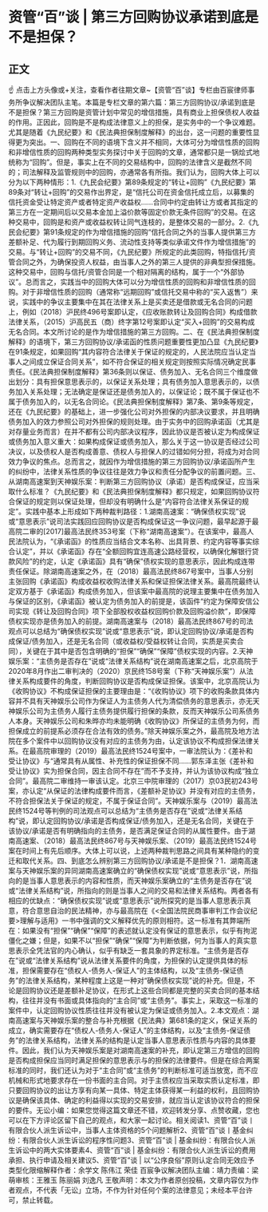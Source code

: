 # 资管“百”谈 | 第三方回购协议承诺到底是不是担保？
## 正文
☝ 点击上方头像或+关注，查看作者往期文章~【资管“百”谈】专栏由百宸律师事务所争议解决团队主笔。本篇是专栏文章的第六篇：第三方回购协议/承诺到底是不是担保？第三方回购是资管计划中常见的增信措施，具有商业上担保债权人收益的作用。正因此，回购是不是构成法律意义上的担保，是实务中的一个争议难题。尤其是随着《九民纪要》和《民法典担保制度解释》的出台，这一问题的重要性显得更为突出。一、回购在不同的语境下含义并不相同，大体可分为增信性质的回购和非增信性质的回购两种类型实务探讨中关于回购的文章，通常都只是一锅烩式地统称为“回购”。但是，事实上在不同的交易结构中，回购的法律含义是截然不同的；司法解释及监管规则中的回购，亦通常各有所指。我们认为，回购大体上可以分为以下两种情形：1.《九民会纪要》第89条规定的“转让+回购”《九民纪要》第89条对“转让+回购”的交易作出界定，是“信托公司在资金信托成立后，以募集的信托资金受让特定资产或者特定资产收益权……合同中约定由转让方或者其指定的第三方在一定期间后以交易本金加上溢价款等固定价款无条件回购”的交易。在这种交易中，回购是和资产或收益权转让同气连枝的，是整体交易的一部分。2.《九民会纪要》第91条规定的作为增信措施的回购“信托合同之外的当事人提供第三方差额补足、代为履行到期回购义务、流动性支持等类似承诺文件作为增信措施”的交易。与“转让+回购”的交易不同，《九民纪要》所规定的此类回购，特指信托/资管合同之外，为确保投资人权益，由当事人之外的第三人提供的非典型担保措施。这种交易中，回购与信托/资管合同是一个相对隔离的结构，属于一个“外部协议”。总而言之，实践当中的回购大体可以分为增信性质的回购和非增信性质的回购。对于非增信性质的回购（通常称“远期回购”或信托交易中称的“买入返售”）来说，实践中的争议主要集中在其在法律关系上是买卖还是借款或无名合同的问题上，例如（2018）沪民终496号案即认定，《应收账款转让及回购合同》构成借款法律关系，（2015）沪高民五（商）终字第12号案即认定“买入+回购”的交易构成无名合同。本文所讨论的是作为增信措施的第三方回购。二、在《民法典担保制度解释》的语境下，第三方回购协议/承诺函的性质问题重要性更加凸显《九民纪要》在91条规定，如果回购“其内容符合法律关于保证的规定的，人民法院应当认定当事人之间成立保证合同关系”，如不符合保证的相关规定则按照实际情况确定民事责任。《民法典担保制度解释》第36条则以保证、债务加入、无名合同三个维度做出划分：具有担保意思表示的，以保证关系处理；具有债务加入意思表示的，以债务加入关系处理；无法确定是保证还是债务加入的，以保证论；既不属于保证也不属于债务加入的，以无名合同论。《民法典担保制度解释》第7条、第9条等规定，还在《九民纪要》的基础上，进一步强化公司对外担保的内部决议要求，并且明确债务加入的效力参照公司对外担保的规则处理。由于实务中的回购承诺函（尤其是对存量业务而言）在并不都有公司内部决议程序，因此协议是否被认定为构成保证或债务加入意义重大：如果构成保证或债务加入，那么关于这一协议是否经过公司决议，以及债权人是否构成善意、债权人与担保人的过错如何分担，将成为对合同效力争议的焦点。总而言之，就因作为增信措施的第三方回购协议/承诺函所产生的纠纷中，法律关系性质的争议往往是效力争议和责任分配争议的前置问题。三、从湖南高速案到天神娱乐案：判断第三方回购协议（承诺）是否构成保证，应当采取什么标准？《九民纪要》和《民法典担保制度解释》都只规定，如果回购协议符合保证的规定则以保证处理，但却没有明确什么是“内容符合法律关系保证的规定”。实践中基本上形成如下两种裁判路径：1.湖南高速案：“确保债权实现”说或“意思表示”说司法实践回应回购协议是否构成保证这一争议问题，最早起源于最高院二审的[2017]最高法民终353号案（下称“湖南高速案”）。在该案中，最高人民法院认为，“《承诺函》的性质应当结合文本名称、出具背景、约定内容等事实综合认定”，并以《承诺函》存在“全额回购宜连高速公路经营权，以确保化解银行贷款风险”的约定，认定《承诺函》具有“确保”债权实现的意思表示，因此构成连带责任保证。除湖南高速案之外，在（2018）最高法民终867号案中，当事人分别主张回购《承诺函》构成收益权收购法律关系和保证担保法律关系。最高院最终认定双方基于《承诺函》构成债务加入，但该案中最高院的说理主要集中在债务加入与保证的区别，《承诺函》被认定为债务加入的前提是，该函件“约定为保障安信公司实现《转让及回购合同》项下全部股权收益权回购价款及回购溢价款”，即保障债权实现亦是债务加入的前提。湖南高速案与（2018）最高法民终867号的司法观点可以总结为“确保债权实现”说或“意思表示”说，即认定回购协议/承诺是否构成保证/债务加入，还是无名合同（或收益权/受益权转让合同，实质是买卖合同），关键在于其中是否包含明确的“担保”“确保”“保障”债权实现的内容。2.天神娱乐案：“主债务是否存在”说或“法律关系结构”说在湖南高速案之后，北京高院于2020年8月作出二审判决的（2020）京民终158号案（下称“天神娱乐案”）从法律关系构成要件的角度，判断回购协议是否构成保证担保。该案中，北京高院认为《收购协议》不构成保证担保的主要理由是：“《收购协议》项下的收购条款具体内容并不具有天神娱乐公司作为保证人为主债务人代为清偿债务的意思表示，亦无天神娱乐公司为主债务人履行主债务提供履行担保的条款，反而天神娱乐公司系债务人本身。天神娱乐公司和朱晔亦均未能明确《收购协议》所保证的主债务为何，而担保成立的前提系必须存在合法有效的债务。”除天神娱乐案之外，最高院及地方法院在多个案件中以回购协议没有对应的主债务为由，认定该协议不构成担保法律关系。在最高院审理的（2019）最高法民终1524号案中，一审法院认为：《差补和受让协议》与“通常具有从属性、补充性的保证担保不同……郭东泽主张《差补和受让协议》实为担保合同，因主合同不存在”而不予支持，并认为该协议构成“独立合同”。最高院二审维持一审该认定。北京三中院审理的（2017）京03民初243号案，亦认定“从保证的法律构成要件而言，《差额补足协议》并没有对应的主债务，不符合担保法关于保证的规定，不属于保证合同”。天神娱乐案与（2019）最高法民终1524号等判例的司法观点可以总结为“主债务是否存在”说或“法律关系结构”说，即认定回购协议/承诺是否构成保证/债务加入，还是无名合同，关键在于该协议/承诺是否有明确指向的主债务，是否满足保证合同的从属性要件。由于湖南高速案、（2018）最高法民终867号与天神娱乐案、（2019）最高法民终1524号案在时间上有先后顺序。大体上可以说，上述两种裁判思路之间具有某种隐约的变迁和取代关系。四、到底怎么辨别第三方回购协议/承诺是不是担保？1．湖南高速案与天神娱乐案的异同湖南高速案确立的“确保债权实现”说或“意思表示”说，所指向的是当事人意思表示的内容和性质，而天神娱乐案确立的“主债务是否存在”说或“法律关系结构”说，所指向的则是当事人之间的交易和法律关系结构。两者各有相应的优缺点：“确保债权实现”说或“意思表示”说所探究的是当事人意思表示真意，符合意思自治的民法精神，亦与最高院在《<全国法院民商事审判工作会议纪要>理解与适用》一书中强调的文义解释优先的原则相符。这一标准有其弊端所在：如果没有“担保”“确保”“保障”的表述就认定没有保证的意思表示，似乎有拘泥僵化之嫌；但是，如果不以“担保”“确保”“保障”为判断依据，何为当事人的真实意思表示全凭法官的内心确认，似乎有缺乏一套具象的界定标准。“主债务是否存在”说或“法律关系结构”说从法律关系要件的角度，为担保的认定提供具体的标准，担保需要存在“债权人-债务人-保证人”的主体结构，以及“主债务-保证债务”的法律关系结构，某种程度上这是一种对“确保债权实现”说的补充。但是，不论是回购协议还是差额补足协议，在形式上这些合同都是完整的买卖合同的基本结构，往往并没有书面或具体指向的“主合同”或“主债务”。事实上，采取这一标准的案件中，认定回购协议性质往往并没有被认定为保证或债务加入。2.本文观点：湖南高速案与天神娱乐案的整合与补充根据《民法典》第681条的定义，保证关系的成立，确实需要存在“债权人-债务人-保证人”的主体结构，以及“主债务-保证债务”的法律关系结构，法律关系的结构是认定当事人意思表示性质与内容的具体要件。因此，我们认为天神娱乐案是对湖南高速案的补充，即认定第三方增信的回购是否构成担保应当同时满足担保的意思表示与的担保的法律要件。但是在综合两案标准的同时，我们还认为对于“主合同”或“主债务”的判断标准可适当放宽，而不应机械和形式地要求存在一份书面的主合同。对于主债权应当采取实质认定标准，即只要回购协议的出让方享有向某一具体、特定主体获得某一利益的权利，且回购协议是确保该具体、确定的利益得以实现的交易安排，就应当认定该协议符合的担保的要件。无讼小编：如果您觉得这篇文章还不错，欢迎转发分享、点赞收藏，您也可以在下方评论区留下自己的观点，和大家一起讨论。相关阅读1、资管“百”谈丨有限合伙人派生诉讼中，当事人主体资格的5个问题解析2、资管“百”谈丨基金纠纷：有限合伙人派生诉讼的程序性问题3、资管“百”谈 | 基金纠纷：有限合伙人派生诉讼中的两大实体要素4、资管“百”谈 | 基金纠纷：有限合伙人派生诉讼的费用承担、执行申请及相关建议5、资管“百”谈 | 以“公序良俗”原则认定合同无效应予类型化限缩解释作者：余学文 陈伟江 荣佳 百宸争议解决团队主编：靖力责编：梁萌审核：王雅玉 陈丽娟 刘逸凡 王敬声明：本文为作者原创投稿，文章内容仅为作者观点，不代表「无讼」立场，不作为针对任何个案的法律意见；未经本平台许可，禁止转载。